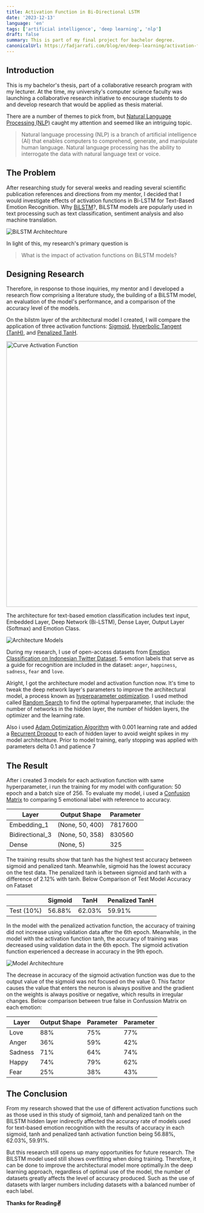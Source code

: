 ```yaml
---
title: Activation Function in Bi-Directional LSTM
date: '2023-12-13'
language: 'en'
tags: ['artificial intelligence', 'deep learning', 'nlp']
draft: false
summary: This is part of my final project for bachelor degree.
canonicalUrl: https://fadjarrafi.com/blog/en/deep-learning/activation-function-in-deep-learning
---
```


## Introduction

This is my bachelor's thesis, part of a collaborative research program with my lecturer. At the time, my university's computer science faculty was launching a collaborative research initiative to encourage students to do and develop research that would be applied as thesis material.

There are a number of themes to pick from, but [Natural Language Processing (NLP)](https://id.wikipedia.org/wiki/Pengolahan_bahasa_alami) caught my attention and seemed like an intriguing topic.

> Natural language processing (NLP) is a branch of artificial intelligence (AI) that enables computers to comprehend, generate, and manipulate human language. Natural language processing has the ability to interrogate the data with natural language text or voice.

## The Problem

After researching study for several weeks and reading several scientific publication references and directions from my mentor, I decided that I would investigate effects of activation functions in Bi-LSTM for Text-Based Emotion Recognition. Why [BiLSTM](https://www.baeldung.com/cs/bidirectional-vs-unidirectional-lstm)?, BiLSTM models are popularly used in text processing such as text classification, sentiment analysis and also machine translation.

![BiLSTM Architechture](https://www.baeldung.com/wp-content/uploads/sites/4/2022/01/bilstm-1.png)

In light of this, my research's primary question is

> What is the impact of activation functions on BiLSTM models?

## Designing Research

Therefore, in response to those inquiries, my mentor and I developed a research flow comprising a literature study, the building of a BiLSTM model, an evaluation of the model's performance, and a comparison of the accuracy level of the models.

On the bilstm layer of the architectural model I created, I will compare the application of three activation functions: [Sigmoid](https://builtin.com/machine-learning/sigmoid-activation-function), [Hyperbolic Tangent (TanH)](https://www.analyticsvidhya.com/blog/2021/04/activation-functions-and-their-derivatives-a-quick-complete-guide/#h-linear-activation-functions), and [Penalized TanH](https://arxiv.org/pdf/1602.05980.pdf).

<div className="flex justify-center">
  <img
    src="/static/images/curve-activation-function.png"
    alt="Curve Activation Function"
    width="700"
  />
</div>

The architecture for text-based emotion classification includes text input, Embedded Layer, Deep Network (Bi-LSTM), Dense Layer, Output Layer (Softmax) and Emotion Class.

<div className="flex justify-center">
  <img src="/static/images/architecture-models.png" alt="Architecture Models" />
</div>

During my research, I use of open-access datasets from [Emotion Classification on Indonesian Twitter Dataset](https://github.com/meisaputri21/Indonesian-Twitter-Emotion-Dataset). 5 emotion labels that serve as a guide for recognition are included in the dataset: `anger`, `happiness`, `sadness`, `fear` and `love`.

Alright, I got the architecture model and activation function now. It's time to tweak the deep network layer's parameters to improve the architectural model, a process known as [hyperparameter optimization](https://en.wikipedia.org/wiki/Hyperparameter_optimization). I used method called [Random Search](https://www.jmlr.org/papers/volume13/bergstra12a/bergstra12a.pdf) to find the optimal hyperparameter, that include: the number of networks in the hidden layer, the number of hidden layers, the optimizer and the learning rate.

Also i used [Adam Optimization Algorithm](https://machinelearningmastery.com/adam-optimization-algorithm-for-deep-learning/) with 0.001 learning rate and added a [Recurrent Dropout](https://paperswithcode.cm/method/recurrent-dropout) to each of hidden layer to avoid weight spikes in my model architechture. Prior to model training, early stopping was applied with parameters delta 0.1 and patience 7

## The Result

After i created 3 models for each activation function with same hyperparameter, i run the training for my model with configuration: 50 epoch and a batch size of 256. To evaluate my model, i used a [Confusion Matrix](https://towardsdatascience.com/understanding-confusion-matrix-a9ad42dcfd62) to comparing 5 emotional label with reference to accuracy.

| Layer           | Output Shape    | Parameter |
| --------------- | --------------- | --------- |
| Embedding_1     | (None, 50, 400) | 7817600   |
| Bidirectional_3 | (None, 50, 358) | 830560    |
| Dense           | (None, 5)       | 325       |

The training results show that tanh has the highest test accuracy between sigmoid and penalized tanh. Meanwhile, sigmoid has the lowest accuracy on the test data. The penalized tanh is between sigmoid and tanh with a difference of 2.12% with tanh. Below Comparison of Test Model Accuracy on Fataset

|            | Sigmoid | TanH   | Penalized TanH |
| ---------- | ------- | ------ | -------------- |
| Test (10%) | 56.88%  | 62.03% | 59.91%         |

In the model with the penalized activation function, the accuracy of training did not increase using validation data after the 6th epoch. Meanwhile, in the model with the activation function tanh, the accuracy of training was decreased using validation data in the 6th epoch. The sigmoid activation function experienced a decrease in accuracy in the 9th epoch.

<div className="flex justify-center">
  <img src="/static/images/result-activation-function.png" alt="Model Architechture" />
</div>

The decrease in accuracy of the sigmoid activation function was due to the output value of the sigmoid was not focused on the value 0. This factor causes the value that enters the neuron is always positive and the gradient on the weights is always positive or negative, which results in irregular changes. Below comparison between true false in Confussion Matrix on each emotion:

| Layer   | Output Shape | Parameter | Parameter |
| ------- | ------------ | --------- | --------- |
| Love    | 88%          | 75%       | 77%       |
| Anger   | 36%          | 59%       | 42%       |
| Sadness | 71%          | 64%       | 74%       |
| Happy   | 74%          | 79%       | 62%       |
| Fear    | 25%          | 38%       | 43%       |

## The Conclusion

From my research showed that the use of different activation functions such as those used in this study of sigmoid, tanh and penalized tanh on the BILSTM hidden layer indirectly affected the accuracy rate of models used for text-based emotion recognition with the results of accuracy in each sigmoid, tanh and penalized tanh activation function being 56.88%, 62.03%, 59.91%.

But this research still opens up many opportunities for future research. The BILSTM model used still shows overfitting when doing training. Therefore, it can be done to improve the architectural model more optimally.In the deep learning approach, regardless of optimal use of the model, the number of datasets greatly affects the level of accuracy produced. Such as the use of datasets with larger numbers including datasets with a balanced number of each label.

**Thanks for Reading✌️**

